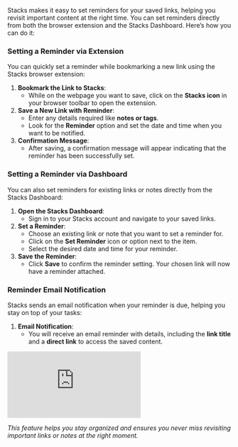 Stacks makes it easy to set reminders for your saved links, helping you revisit important content at the right time. You can set reminders directly from both the browser extension and the Stacks Dashboard. Here’s how you can do it:

### Setting a Reminder via Extension

You can quickly set a reminder while bookmarking a new link using the Stacks browser extension:

1. **Bookmark the Link to Stacks**:
    - While on the webpage you want to save, click on the **Stacks icon** in your browser toolbar to open the extension.
2. **Save a New Link with Reminder**:
    - Enter any details required like **notes or tags**.
    - Look for the **Reminder** option and set the date and time when you want to be notified.
3. **Confirmation Message**:
    - After saving, a confirmation message will appear indicating that the reminder has been successfully set.

### Setting a Reminder via Dashboard

You can also set reminders for existing links or notes directly from the Stacks Dashboard:

1. **Open the Stacks Dashboard**:
    - Sign in to your Stacks account and navigate to your saved links.
2. **Set a Reminder**:
    - Choose an existing link or note that you want to set a reminder for.
    - Click on the **Set Reminder** icon or option next to the item.
    - Select the desired date and time for your reminder.
3. **Save the Reminder**:
    - Click **Save** to confirm the reminder setting. Your chosen link will now have a reminder attached.

### Reminder Email Notification

Stacks sends an email notification when your reminder is due, helping you stay on top of your tasks:

1. **Email Notification**:
    - You will receive an email reminder with details, including the **link title** and a **direct link** to access the saved content.


<iframe class="w-full aspect-video" src="https://www.youtube.com/embed/LMMgpDMj1hE" title="YouTube video player" frameborder="0" allow="accelerometer; autoplay; clipboard-write; encrypted-media; gyroscope; picture-in-picture; web-share" referrerpolicy="strict-origin-when-cross-origin" allowfullscreen></iframe>

*This feature helps you stay organized and ensures you never miss revisiting important links or notes at the right moment.*

